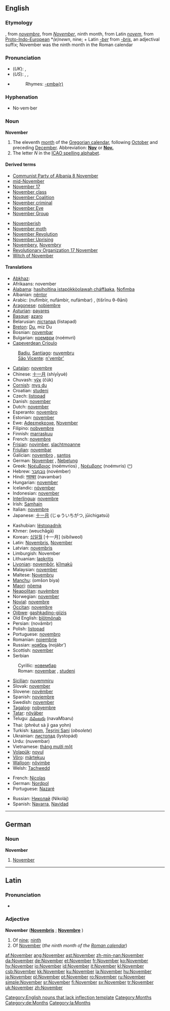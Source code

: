 {{see|november}}
==English==

===Etymology===
{{ME.}}, from {{OF.}} ''[[novembre]]'', from {{L.}} ''[[November#Latin|November]]'', ninth month, from Latin ''[[novem]]'', from [[Proto-Indo-European]] *''(e)newn'', nine; + Latin ''[[-ber]]'' from ''[[-bris]]'', an adjectival suffix; November was the ninth month in the Roman calendar

===Pronunciation===
*(''UK''): {{IPA|/nəʊˈvɛmbə/}}, {{SAMPA|/n@U"vEmb@/}}
*(''US''): {{AHD|nō-vĕmʹbər}}, {{IPA|/noʊˈvɛmbɚ/}}, {{SAMPA|/noU"vEmb@`/}}
*{{audio|en-us-November.ogg|Audio (US)}}
*:Rhymes: [[Rhymes:English:-ɛmbə(r)|-ɛmbə(r)]]

===Hyphenation===
*No·vem·ber

===Noun===
{{wikipedia}}
'''November'''[[Category:English nouns that lack inflection template]]

# The eleventh [[month]] of the [[Gregorian calendar]], following [[October]] and preceding [[December]]. Abbreviation: '''[[Nov]]''' or '''[[Nov.]]'''
# The letter ''N'' in the [[ICAO spelling alphabet]].

====Derived terms====
{{top2}}
*[[w:Communist Party of Albania 8 November|Communist Party of Albania 8 November]]
*[[mid-November]]
*[[w:November 17|November 17]]
*[[November class]]
*[[w:November Coalition|November Coalition]]
*[[November criminal]]
*[[November Eve]]
*[[w:November Group|November Group]]
{{mid2}}
*[[Novemberish]]
*[[November moth]]
*[[November Revolution]]
*[[w:November Uprising|November Uprising]]
*[[Novembery]], [[Novembry]]
*[[w:November 17|Revolutionary Organization 17 November]]
*[[Witch of November]]
{{bottom}}

====Translations====
{{trans-top|month}}
*[[Abkhaz]]: {{RUchar|[[абҵара]]}} {{IPAchar|(abc̣ara)}}
*Afrikaans: november
*[[Alabama]]: [[hasiholtina istapókkòolawah cháffàaka]], [[Nofìmba]]
*Albanian: [[nëntor]]
*Arabic: {{ARchar|[[نوفمبر|نُوفمْبر]]}} (nufímbir, nufámbir, nufámbar) {{m}}, {{ARchar|[[تشرين الثاني|تِشرينُ الثّانِي]]}} (tišrīnu θ-θāni) {{m}}
*[[Aragonese]]: [[nobiembre]] {{m}}
*[[Asturian]]: [[payares]] {{m}}
*[[Basque]]: [[azaro]]
*Belarusian: [[лістапад]] (listapad) {{m}}
*[[Breton]]: [[Du#Breton|Du]], miz Du
*Bosnian: [[novembar#Bosnian|novembar]] {{m}}
*Bulgarian: [[ноември]] (noémvri) {{m}}
*[[Capeverdean Crioulo]]
:[[Badiu]], [[Santiago]]: [[nuvembru]] {{m}}
:[[São Vicente]]: [[n'vembr']] {{m}}
*[[Catalan]]: [[novembre]] {{m}}
*Chinese: [[十一月]] (shíyīyuè)
*Chuvash: [[чӳк]] (čük)
*[[Cornish]]: [[mys du]]
*Croatian: [[studeni]] {{m}}
*Czech: [[listopad#Czech|listopad]] {{m}}
*Danish: [[november]]
*Dutch: [[november]]
*Esperanto: [[novembro]]
*Estonian: [[november]]
*Ewe: [[Adeɛmekpɔxe]]{{n}}, [[Nɔvember]] {{n}}
*Filipino: [[nobyembre]]
*Finnish: [[marraskuu]]
*French: [[novembre]] {{m}}
*[[Frisian]]: [[novimber]], [[slachtmoanne]]
*[[Friulian]]: [[novembar]] {{m}}
*Galician: [[novembro]] {{m}}, [[santos]] {{m}}
*German: [[November#German|November]] {{m}}, [[Nebelung]] {{m}}
*Greek: [[Νοέμβριος]] (noémvrios) {{m}}, [[Νοέμβρης]] (noémvris) {{m}} ([[:el:Νοέμβριος|^]])
*Hebrew: [[נובמבר|נוֹבֶמְבֶּר]] (novémber)
*Hindi: [[नवम्बर]] (navambar)
*Hungarian: [[november#Hungarian|november]]
*Icelandic: [[nóvember]]
*Indonesian: [[november]]
*[[Interlingua]]: [[novembre]]
*Irish: [[Samhain]]
*Italian: [[novembre]] {{m}}
*Japanese: [[十一月]] (じゅういちがつ, jūichigatsú)
{{trans-mid}}
*Kashubian: [[lëstopadnik]] {{m}}
*Khmer: {{KMchar|[[វិច្ឆិការ]]}} (weuchăgā)
*Korean: [[십일월]] [十一月] (sibilweol)
*Latin: [[Novembris]], [[November#Latin|November]] {{m}}
*Latvian: [[novembris]] {{m}}
*Limburgish: November
*Lithuanian: [[lapkritis]] {{m}}
*[[Livonian]]: [[novembõr]], [[kīlmakū]]
*Malaysian: [[november]]
*Maltese: [[Novembru]]
*[[Manchu]]: (omšon biya)
*[[Maori]]: [[nöema]]
*[[Neapolitan]]: [[nuvèmbre]] {{m}}
*Norwegian: [[november]]
*[[Novial]]: [[novembre]]
*[[Occitan]]: [[novembre]]
*[[Ojibwe]]: [[gashkadino-giizis]]
*Old English: [[blotmonaþ|blōtmōnaþ]] {{m}}
*Persian: {{FAchar|[[نوامبر]]}} (novâmbr)
*Polish: [[listopad#Polish|listopad]] {{m}}
*Portuguese: [[novembro]] {{m}}
*Romanian: [[noiembrie]] {{m}}
*Russian: [[ноябрь]] (nojábr’) {{m}}
*Scottish: [[november]]
*Serbian
:Cyrillic: [[новембар#Serbian|новембар]] {{m}}
:Roman: [[novembar#Serbian|novembar]] {{m}}, [[studeni]] {{m}}
*[[Sicilian]]: [[nuvemmiru]] {{m}}
*Slovak: [[november]] {{m}}
*Slovene: [[novêmber]]
*Spanish: [[noviembre]] {{m}}
*Swedish: [[november#Swedish|november]]
*[[Tagalog]]: [[nobyembre]]
*[[Tatar]]: [[nöyäber]]
*Telugu: [[నవంబరు]] (navaMbaru)
*Thai: {{THchar|[[พฤศจิกายน]]}} (phrēut sà jì gaa yohn)
*Turkish: [[kasım]], [[Teşrini Sani]] (''obsolete'')
*Ukrainian: [[листопад]] (lystopád) {{m}}
*Urdu: {{URchar|[[نومبر]]}} (nuvembar)
*Vietnamese: [[tháng mười một]]
*[[Volapük]]: [[novul]]
*[[Võro]]: [[märtekuu]]
*[[Walloon]]: [[nôvimbe]] {{m}}
*Welsh: [[Tachwedd]] {{m}}
{{trans-bottom}}

{{trans-top|''N'' in the ICAO spelling alphabet}}
*French: [[Nicolas]]
*German: [[Nordpol]]
*Portuguese: [[Nazaré]]
{{trans-mid}}
*Russian: [[Николай]] (Nikoláj)
*Spanish: [[Navarra]], [[Navidad]]
{{trans-bottom}}

[[Category:Months]]

----

==German==

===Noun===
'''November''' {{m}}

# [[#English|November]]

[[Category:de:Months]]

----

==Latin==

===Pronunciation===
*{{IPA|/nɔˈwɛːm.bɛr/}}

===Adjective===
'''November''' {{m}} ('''[[Novembris]]''' {{f}}; '''[[Novembre]]''' {{n}})

# Of [[nine]]; [[ninth]]
# Of [[#English|November]] (''the ninth month of the [[w:Roman calendar|Roman calendar]]'')

[[Category:la:Months]]

[[af:November]]
[[ang:November]]
[[ast:November]]
[[zh-min-nan:November]]
[[da:November]]
[[de:November]]
[[et:November]]
[[fr:November]]
[[ko:November]]
[[hy:November]]
[[io:November]]
[[id:November]]
[[it:November]]
[[kl:November]]
[[csb:November]]
[[kk:November]]
[[ku:November]]
[[la:November]]
[[hu:November]]
[[ja:November]]
[[pl:November]]
[[pt:November]]
[[ro:November]]
[[ru:November]]
[[simple:November]]
[[sr:November]]
[[fi:November]]
[[sv:November]]
[[tr:November]]
[[uk:November]]
[[zh:November]]